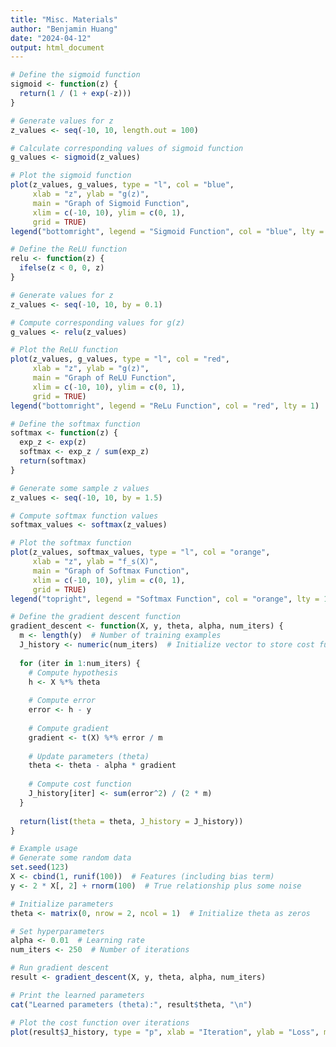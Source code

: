 ```yaml
---
title: "Misc. Materials"
author: "Benjamin Huang"
date: "2024-04-12"
output: html_document
---
```


```r
# Define the sigmoid function
sigmoid <- function(z) {
  return(1 / (1 + exp(-z)))
}

# Generate values for z
z_values <- seq(-10, 10, length.out = 100)

# Calculate corresponding values of sigmoid function
g_values <- sigmoid(z_values)

# Plot the sigmoid function
plot(z_values, g_values, type = "l", col = "blue", 
     xlab = "z", ylab = "g(z)", 
     main = "Graph of Sigmoid Function", 
     xlim = c(-10, 10), ylim = c(0, 1), 
     grid = TRUE)
legend("bottomright", legend = "Sigmoid Function", col = "blue", lty = 1)
```

```r
# Define the ReLU function
relu <- function(z) {
  ifelse(z < 0, 0, z)
}

# Generate values for z
z_values <- seq(-10, 10, by = 0.1)

# Compute corresponding values for g(z)
g_values <- relu(z_values)

# Plot the ReLU function
plot(z_values, g_values, type = "l", col = "red",
     xlab = "z", ylab = "g(z)",
     main = "Graph of ReLU Function",
     xlim = c(-10, 10), ylim = c(0, 1),
     grid = TRUE)
legend("bottomright", legend = "ReLu Function", col = "red", lty = 1)
```

```r
# Define the softmax function
softmax <- function(z) {
  exp_z <- exp(z)
  softmax <- exp_z / sum(exp_z)
  return(softmax)
}

# Generate some sample z values
z_values <- seq(-10, 10, by = 1.5)

# Compute softmax function values
softmax_values <- softmax(z_values)

# Plot the softmax function
plot(z_values, softmax_values, type = "l", col = "orange",
     xlab = "z", ylab = "f_s(X)",
     main = "Graph of Softmax Function",
     xlim = c(-10, 10), ylim = c(0, 1),
     grid = TRUE)
legend("topright", legend = "Softmax Function", col = "orange", lty = 1)
```

```r
# Define the gradient descent function
gradient_descent <- function(X, y, theta, alpha, num_iters) {
  m <- length(y)  # Number of training examples
  J_history <- numeric(num_iters)  # Initialize vector to store cost function values
  
  for (iter in 1:num_iters) {
    # Compute hypothesis
    h <- X %*% theta
    
    # Compute error
    error <- h - y
    
    # Compute gradient
    gradient <- t(X) %*% error / m
    
    # Update parameters (theta)
    theta <- theta - alpha * gradient
    
    # Compute cost function
    J_history[iter] <- sum(error^2) / (2 * m)
  }
  
  return(list(theta = theta, J_history = J_history))
}

# Example usage
# Generate some random data
set.seed(123)
X <- cbind(1, runif(100))  # Features (including bias term)
y <- 2 * X[, 2] + rnorm(100)  # True relationship plus some noise

# Initialize parameters
theta <- matrix(0, nrow = 2, ncol = 1)  # Initialize theta as zeros

# Set hyperparameters
alpha <- 0.01  # Learning rate
num_iters <- 250  # Number of iterations

# Run gradient descent
result <- gradient_descent(X, y, theta, alpha, num_iters)

# Print the learned parameters
cat("Learned parameters (theta):", result$theta, "\n")

# Plot the cost function over iterations
plot(result$J_history, type = "p", xlab = "Iteration", ylab = "Loss", main = "Loss Function over Iterations", pch = 16, col = "black")
```
